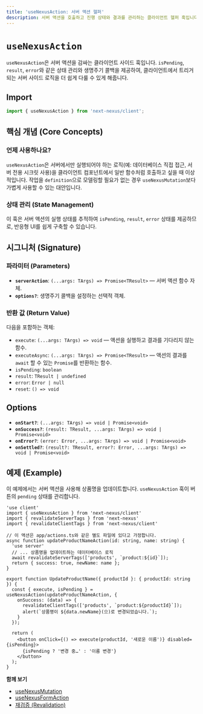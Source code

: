 ```yaml
---
title: 'useNexusAction: 서버 액션 헬퍼'
description: 서버 액션을 호출하고 진행 상태와 결과를 관리하는 클라이언트 헬퍼 훅입니다.
---
```


# `useNexusAction`

`useNexusAction`은 서버 액션을 감싸는 클라이언트 사이드 훅입니다. `isPending`, `result`, `error`와 같은 상태 관리와 생명주기 콜백을 제공하여, 클라이언트에서 트리거되는 서버 사이드 로직을 더 쉽게 다룰 수 있게 해줍니다.

## Import

```ts path=null start=null
import { useNexusAction } from 'next-nexus/client';
```

## 핵심 개념 (Core Concepts)

### 언제 사용하나요?
`useNexusAction`은 서버에서만 실행되어야 하는 로직(예: 데이터베이스 직접 접근, 서버 전용 시크릿 사용)을 클라이언트 컴포넌트에서 일반 함수처럼 호출하고 싶을 때 이상적입니다. 작업을 `definition`으로 모델링할 필요가 없는 경우 `useNexusMutation`보다 가볍게 사용할 수 있는 대안입니다.

### 상태 관리 (State Management)
이 훅은 서버 액션의 실행 상태를 추적하여 `isPending`, `result`, `error` 상태를 제공하므로, 반응형 UI를 쉽게 구축할 수 있습니다.

## 시그니처 (Signature)

### 파라미터 (Parameters)
- **`serverAction`**: `(...args: TArgs) => Promise<TResult>` — 서버 액션 함수 자체.
- **`options?`**: 생명주기 콜백을 설정하는 선택적 객체.

### 반환 값 (Return Value)
다음을 포함하는 객체:
- `execute`: `(...args: TArgs) => void` — 액션을 실행하고 결과를 기다리지 않는 함수.
- `executeAsync`: `(...args: TArgs) => Promise<TResult>` — 액션의 결과를 `await` 할 수 있는 `Promise`를 반환하는 함수.
- `isPending`: `boolean`
- `result`: `TResult | undefined`
- `error`: `Error | null`
- `reset`: `() => void`

## Options
- **`onStart?`**: `(...args: TArgs) => void | Promise<void>`
- **`onSuccess?`**: `(result: TResult, ...args: TArgs) => void | Promise<void>`
- **`onError?`**: `(error: Error, ...args: TArgs) => void | Promise<void>`
- **`onSettled?`**: `(result?: TResult, error?: Error, ...args: TArgs) => void | Promise<void>`

## 예제 (Example)
이 예제에서는 서버 액션을 사용해 상품명을 업데이트합니다. `useNexusAction` 훅이 버튼의 `pending` 상태를 관리합니다.

```tsx path=null start=null
'use client'
import { useNexusAction } from 'next-nexus/client'
import { revalidateServerTags } from 'next-nexus'
import { revalidateClientTags } from 'next-nexus/client'

// 이 액션은 app/actions.ts와 같은 별도 파일에 있다고 가정합니다.
async function updateProductNameAction(id: string, name: string) {
  'use server'
  // ... 상품명을 업데이트하는 데이터베이스 로직
  await revalidateServerTags(['products', `product:${id}`]);
  return { success: true, newName: name };
}

export function UpdateProductName({ productId }: { productId: string }) {
  const { execute, isPending } = useNexusAction(updateProductNameAction, {
    onSuccess: (data) => {
      revalidateClientTags(['products', `product:${productId}`]);
      alert(`상품명이 ${data.newName}(으)로 변경되었습니다.`);
    }
  });

  return (
    <button onClick={() => execute(productId, '새로운 이름')} disabled={isPending}>
      {isPending ? '변경 중…' : '이름 변경'}
    </button>
  );
}
```

**함께 보기**
- [useNexusMutation](/ko/api/hooks/use-nexus-mutation)
- [useNexusFormAction](/ko/api/hooks/use-nexus-form-action)
- [재검증 (Revalidation)](/ko/api/revalidation)